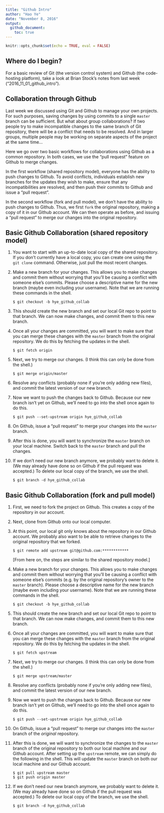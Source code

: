 ```yaml
---
title: "Github Intro"
author: "Hao Ye"
date: "November 8, 2016"
output:
  github_document:
    toc: true
---
```


```r
knitr::opts_chunk$set(echo = TRUE, eval = FALSE)
```

## Where do I begin?

For a basic review of Git (the version control system) and Github (the code-hosting platform), take a look at Brian Stock's notes from last week ("2016_11_01_github_intro").

## Collaboration through Github

Last week we discussed using Git and Github to manage your own projects. For such purposes, saving changes by using commits to a single `master` branch can be sufficient. But what about group collaborations? If two people try to make incompatible changes to the same branch of Git repository, there will be a conflict that needs to be resolved. And in larger groups, multiple people may be working on separate aspects of the project at the same time...

Here we go over two basic workflows for collaborations using Github as a common repository. In both cases, we use the "pull request" feature on Github to merge changes.

In the first workflow (shared repository model), everyone has the ability to push changes to Github. To avoid conflicts, individuals establish new branches for the updates they wish to make, ensure that any incompatibilities are resolved, and then push their commits to Github and issue a "pull request".

In the second workflow (fork and pull model), we don't have the ability to push changes to Github. Thus, we first `fork` the original repository, making a copy of it in our Github account. We can then operate as before, and issuing a "pull request" to merge our changes into the original repository. 

## Basic Github Collaboration (shared repository model)

1. You want to start with an up-to-date local copy of the shared repository. If you don't currently have a local copy, you can create one using the `git clone` command. Otherwise, just pull the most recent changes.

2. Make a new branch for your changes. This allows you to make changes and commit them without worrying that you'll be causing a conflict with someone else's commits. Please choose a descriptive name for the new branch (maybe even including your username). Note that we are running these commands in the shell.

    ```
    $ git checkout -b hye_github_collab
    ```

3. This should create the new branch and set our local Git repo to point to that branch. We can now make changes, and commit them to this new branch.

4. Once all your changes are committed, you will want to make sure that you can merge these changes with the `master` branch from the original repository. We do this by fetching the updates in the shell.

    ```
    $ git fetch origin
    ```
    
5. Next, we try to merge our changes. (I think this can only be done from the shell.)

    ```
    $ git merge origin/master
    ```

6. Resolve any conflicts (probably none if you're only adding new files), and commit the latest version of our new branch.

7. Now we want to push the changes back to Github. Because our new branch isn't yet on Github, we'll need to go into the shell once again to do this.

    ```
    $ git push --set-upstream origin hye_github_collab
    ```

8. On Github, issue a "pull request" to merge your changes into the `master` branch.

9. After this is done, you will want to synchronize the `master` branch on your local machine. Switch back to the `master` branch and pull the changes.

10. If we don't need our new branch anymore, we probably want to delete it. (We may already have done so on Github if the pull request was accepted.) To delete our local copy of the branch, we use the shell.

    ```
    $ git branch -d hye_github_collab
    ```

## Basic Github Collaboration (fork and pull model)

1. First, we need to fork the project on Github. This creates a copy of the repository in our account.

2. Next, clone from Github onto our local computer.

3. At this point, our local git only knows about the repository in our Github account. We probably also want to be able to retrieve changes to the original repository that we forked. 

    ```
    $ git remote add upstream git@github.com:************
    ```

    [From here on, the steps are similar to the shared repository model.]

4. Make a new branch for your changes. This allows you to make changes and commit them without worrying that you'll be causing a conflict with someone else's commits (e.g. by the original repository's owner to the `master` branch). Please choose a descriptive name for the new branch (maybe even including your username). Note that we are running these commands in the shell.

    ```
    $ git checkout -b hye_github_collab
    ```

5. This should create the new branch and set our local Git repo to point to that branch. We can now make changes, and commit them to this new branch.

6. Once all your changes are committed, you will want to make sure that you can merge these changes with the `master` branch from the original repository. We do this by fetching the updates in the shell.

    ```
    $ git fetch upstream
    ```
    
7. Next, we try to merge our changes. (I think this can only be done from the shell.)

    ```
    $ git merge upstream/master
    ```

8. Resolve any conflicts (probably none if you're only adding new files), and commit the latest version of our new branch.

9. Now we want to push the changes back to Github. Because our new branch isn't yet on Github, we'll need to go into the shell once again to do this.

    ```
    $ git push --set-upstream origin hye_github_collab
    ```

10. On Github, issue a "pull request" to merge our changes into the `master` branch of the *original* repository.

11. After this is done, we will want to synchronize the changes to the `master` branch of the original repository to both our local machine and our Github account. After setting up the `upstream` remote, we can simply do the following in the shell. This will update the `master` branch on both our local machine and our Github account.

    ```
    $ git pull upstream master
    $ git push origin master
    ```

12. If we don't need our new branch anymore, we probably want to delete it. (We may already have done so on Github if the pull request was accepted.) To delete our local copy of the branch, we use the shell.

    ```
    $ git branch -d hye_github_collab
    ```
